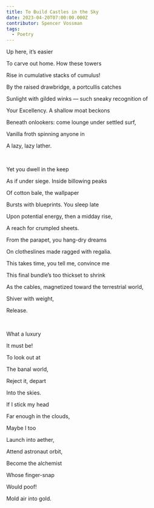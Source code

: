 ```yaml
---
title: To Build Castles in the Sky
date: 2023-04-20T07:00:00.000Z
contributor: Spencer Vossman
tags:
  - Poetry
---
```


Up here, it’s easier

To carve out home. How these towers

Rise in cumulative stacks of cumulus!

By the raised drawbridge, a portcullis catches

Sunlight with gilded winks &mdash; such sneaky recognition of

Your Excellency. A shallow moat beckons

Beneath onlookers: come lounge under settled surf,

Vanilla froth spinning anyone in

A lazy, lazy lather.

<br />

Yet you dwell in the keep

As if under siege. Inside billowing peaks

Of cotton bale, the wallpaper

Bursts with blueprints. You sleep late

Upon potential energy, then a midday rise,

A reach for crumpled sheets.

From the parapet, you hang-dry dreams

On clotheslines made ragged with regalia.

This takes time, you tell me, convince me

This final bundle’s too thickset to shrink

As the cables, magnetized toward the terrestrial world,

Shiver with weight,

Release.

<br />

What a luxury

It must be!

To look out at

The banal world,

Reject it, depart

Into the skies.

If I stick my head

Far enough in the clouds,

Maybe I too

Launch into aether, 

Attend astronaut orbit,

Become the alchemist

Whose finger-snap

Would poof!

Mold air into gold.
